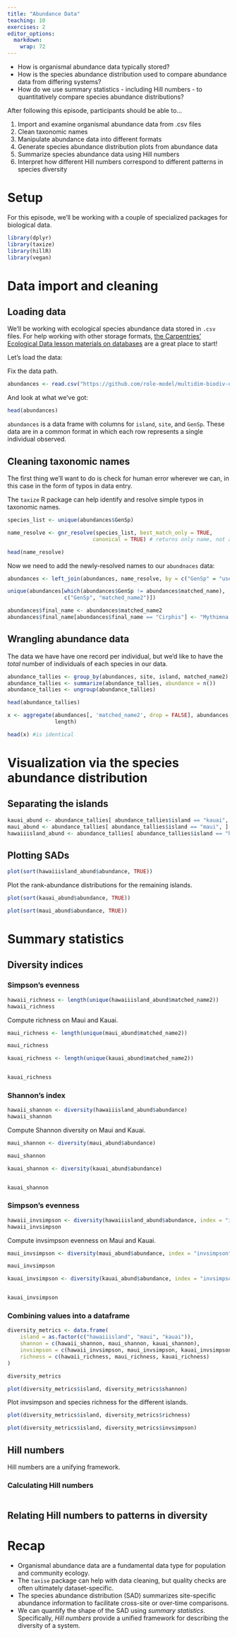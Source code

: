 ```yaml
---
title: "Abundance Data"
teaching: 10
exercises: 2
editor_options: 
  markdown: 
    wrap: 72
---
```


:::::::::::::::::::::::::::::::::::::: questions 

- How is organismal abundance data typically stored?
- How is the species abundance distribution used to compare abundance data from differing systems?
- How do we use summary statistics - including Hill numbers - to quantitatively compare species abundance distributions?

::::::::::::::::::::::::::::::::::::::::::::::::

::::::::::::::::::::::::::::::::::::: objectives

After following this episode, participants should be able to...


1. Import and examine organismal abundance data from .csv files
1. Clean taxonomic names
2. Manipulate abundance data into different formats
2. Generate species abundance distribution plots from abundance data
3. Summarize species abundance data using Hill numbers
4. Interpret how different Hill numbers correspond to different patterns in species diversity




::::::::::::::::::::::::::::::::::::::::::::::::


# Setup

For this episode, we'll be working with a couple of specialized packages for biological data. 

```r

library(dplyr)
library(taxize)
library(hillR)
library(vegan)

```

# Data import and cleaning

## Loading data

We'll be working with ecological species abundance data stored in `.csv` files. For help working with other storage formats, [the Carpentries' Ecological Data lesson materials on databases](https://datacarpentry.org/R-ecology-lesson/05-r-and-databases.html) are a great place to start!

Let's load the data:

::: instructor
Fix the data path.
:::


```r
abundances <- read.csv("https://github.com/role-model/multidim-biodiv-data/raw/main/episodes/data/long_abundances.csv")

```

And look at what we've got:


```r

head(abundances)

```

`abundances` is a data frame with columns for `island`, `site`, and `GenSp`. These data are in a common format in which each row represents a single individual observed. 

## Cleaning taxonomic names

The first thing we'll want to do is check for human error wherever we can, in this case in the form of typos in data entry.

The `taxize` R package can help identify and resolve simple typos in taxonomic names. 

```r

species_list <- unique(abundances$GenSp)

name_resolve <- gnr_resolve(species_list, best_match_only = TRUE, 
                           canonical = TRUE) # returns only name, not authority

```


```r
head(name_resolve)
```

Now we need to add the newly-resolved names to our `abundnaces` data:


```r
abundances <- left_join(abundances, name_resolve, by = c("GenSp" = "user_supplied_name"))

unique(abundances[which(abundances$GenSp != abundances$matched_name), 
                  c("GenSp", "matched_name2")])

abundances$final_name <- abundances$matched_name2
abundances$final_name[abundances$final_name == "Cirphis"] <- "Mythimna amblycasis" # This one I picked seems to be a synonym and this is the one that comes up on Wikipedia

```


## Wrangling abundance data

The data we have have one record per individual, but we'd like to have the _total_ number of individuals of each species in our data. 


```r

abundance_tallies <- group_by(abundances, site, island, matched_name2)
abundance_tallies <- summarize(abundance_tallies, abundance = n())
abundance_tallies <- ungroup(abundance_tallies)

head(abundance_tallies)

```

```r
x <- aggregate(abundances[, 'matched_name2', drop = FALSE], abundances[, c('matched_name2', 'site')], 
               length)

head(x) #is identical
```

# Visualization via the species abundance distribution

## Separating the islands

```r

kauai_abund <- abundance_tallies[ abundance_tallies$island == "kauai", ]
maui_abund <- abundance_tallies[ abundance_tallies$island == "maui", ]
hawaiiisland_abund <- abundance_tallies[ abundance_tallies$island == "hawaiiisland", ]

```

## Plotting SADs

```r

plot(sort(hawaiiisland_abund$abundance, TRUE))

```

::: exercise

Plot the rank-abundance distributions for the remaining islands.

:::

::: solution


```r

plot(sort(kauai_abund$abundance, TRUE))

```


```r
plot(sort(maui_abund$abundance, TRUE))

```

:::



# Summary statistics

## Diversity indices

### Simpson's evenness


```r

hawaii_richness <- length(unique(hawaiiisland_abund$matched_name2))
hawaii_richness

```

::: exercise

Compute richness on Maui and Kauai.

:::


::: solution

```r

maui_richness <- length(unique(maui_abund$matched_name2))

maui_richness
```



```r

kauai_richness <- length(unique(kauai_abund$matched_name2))


kauai_richness
```

:::

### Shannon's index

```r

hawaii_shannon <- diversity(hawaiiisland_abund$abundance)
hawaii_shannon

```

::: exercise

Compute Shannon diversity on Maui and Kauai.

:::


::: solution

```r

maui_shannon <- diversity(maui_abund$abundance)

maui_shannon
```



```r

kauai_shannon <- diversity(kauai_abund$abundance)


kauai_shannon
```

:::

### Simpson's evenness


```r

hawaii_invsimpson <- diversity(hawaiiisland_abund$abundance, index = "invsimpson")
hawaii_invsimpson

```

::: exercise

Compute invsimpson evenness on Maui and Kauai.

:::


::: solution

```r

maui_invsimpson <- diversity(maui_abund$abundance, index = "invsimpson")

maui_invsimpson
```



```r

kauai_invsimpson <- diversity(kauai_abund$abundance, index = "invsimpson")


kauai_invsimpson
```

:::


### Combining values into a dataframe

```r

diversity_metrics <- data.frame(
    island = as.factor(c("hawaiiisland", "maui", "kauai")),
    shannon = c(hawaii_shannon, maui_shannon, kauai_shannon),
    invsimpson = c(hawaii_invsimpson, maui_invsimpson, kauai_invsimpson),
    richness = c(hawaii_richness, maui_richness, kauai_richness)
)

diversity_metrics
```

```r

plot(diversity_metrics$island, diversity_metrics$shannon)

```
::: exercise

Plot invsimpson and species richness for the different islands.


```r

plot(diversity_metrics$island, diversity_metrics$richness)

```

```r

plot(diversity_metrics$island, diversity_metrics$invsimpson)

```
:::

## Hill numbers

::: discussion

Hill numbers are a unifying framework.

:::

### Calculating Hill numbers

```r



```

## Relating Hill numbers to patterns in diversity




# Recap

::: keypoints

- Organismal abundance data are a fundamental data type for population and community ecology.
- The `taxise` package can help with data cleaning, but quality checks are often ultimately dataset-specific. 
- The species abundance distribution (SAD) summarizes site-specific abundance information to facilitate cross-site or over-time comparisons.
- We can quantify the shape of the SAD using *summary statistics*. Specifically, *Hill numbers* provide a unified framework for describing the diversity of a system.

:::
